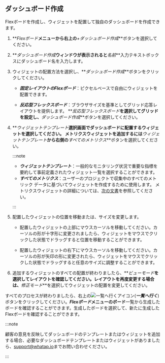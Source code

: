 ## ダッシュボード作成

Flexボードを作成し、ウィジェットを配置して独自のダッシュボードを作成できます。

1. **_Flexボード_**メニューから右上の**_+ダッシュボード作成_**ボタンを選択してください。

2. **_ダッシュボード作成_**ウィンドウが表示されると**_名前_**入力テキストボックスにダッシュボード名を入力します。

3. ウィジェットの配置方法を選択し、**_ダッシュボード作成_**ボタンをクリックしてください。

   - **_固定レイアウトのFlexボード_**：ピクセルベースで自由にウィジェットを配置できます。

   - **_反応型フレックスボード_**：ブラウザサイズを基準としてグリッド応答レイアウトを提供します。 **_反応型フレックスボード_**を選択してグリッドを設定し、**_ダッシュボード作成_**ボタンを選択してください。

4. **_ウィジェットテンプレート_**選択画面でダッシュボードに配置するウィジェットを選択してください。 メトリクスウィジェットを追加するには**_ウィジェットテンプレート_**から右側の**_すべてのメトリクス_**ボタンを選択してください。

   :::note

   - **_ウィジェットテンプレート_**：一般的なモニタリング状況で重要な指標を要約して事前定義されたウィジェット一覧を選択することができます。
   - **_すべてのメトリクス_**：ユーザーのプロジェクトで収集中のすべてのメトリック データに基づいてウィジェットを作成するために使用します。 メトリクスウィジェットの詳細については、[次の文書](flexboard-metric-widget)を参照してください。

   :::

5. 配置したウィジェットの位置を移動または、サイズを変更します。

   - 配置したウィジェットの上部にマウスカーソルを移動してください。カーソルの形が十字形に変更されましたら、ウィジェットをマウスでクリックした状態でドラッグすると位置を移動することができます。

   - 配置したウィジェットの右下にマウスカーソルを移動してください。カーソルの形が矢印の形に変更されたら、ウィジェットをマウスでクリックした状態でドラッグすると任意のサイズに調整することができます。

6. 追加するウィジェットのすべての配置が終わりましたら、**_ビューモード_**を選択してレイアウトを確認してください。レイアウトを再度変更する場合は、**_修正モード_**を選択してウィジェットの配置を変更してください。

すべてのプロセスが終わりましたら、右上の![一覧へ行くアイコン](/img/ico-exit.svg)(**_一覧へ行く_**)ボタンをクリックしてください。**_Flexボード_**メニューの**ボード**一覧から生成したボードを確認することができます。生成したボードを選択して、新たに生成したFlexボードを確認することができます。

:::note

顧客の意見を反映してダッシュボードのテンプレートまたはウィジェットを追加する場合、必要なダッシュボードテンプレートまたはウィジェットがありましたら、[support@whatap.io](mailto:support@whatap.io)までお問い合わせください。

:::
